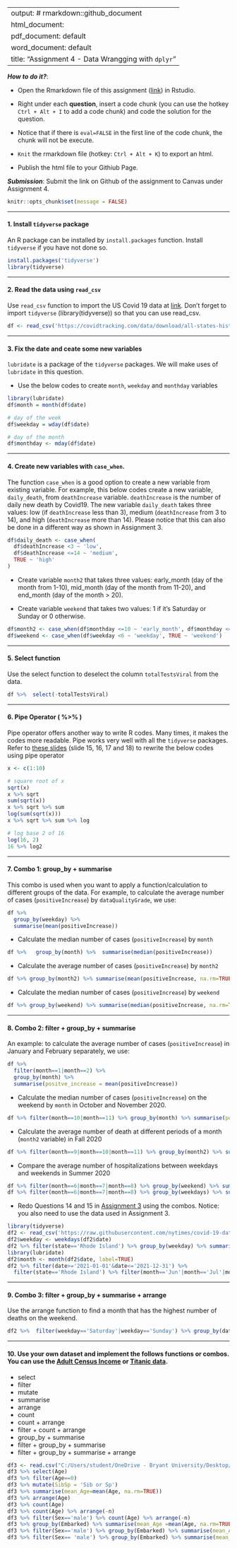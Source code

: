 
---
output: # rmarkdown::github_document
  html_document:
  pdf_document: default
  word_document: default
title: "Assignment 4 - Data Wrangging with `dplyr`"
---

***How to do it?***: 

- Open the Rmarkdown file of this assignment ([link](assignment4.Rmd)) in Rstudio. 

- Right under each **question**, insert  a code chunk (you can use the hotkey `Ctrl + Alt + I` to add a code chunk) and code the solution for the question. 

- Notice that if there is `eval=FALSE` in the first line of the code chunk, the chunk will not be execute.

- `Knit` the rmarkdown file (hotkey: `Ctrl + Alt + K`) to export an html.  

-  Publish the html file to your Githiub Page. 

***Submission***: Submit the link on Github of the assignment to Canvas under Assignment 4. 

```r
knitr::opts_chunk$set(message = FALSE)
```

-------

#### 1. Install `tidyverse` package

An R package can be installed by `install.packages` function. Install `tidyverse` if you have not done so. 

```r
install.packages('tidyverse')
library(tidyverse)
```

-------

#### 2. Read the data using `read_csv`

Use `read_csv` function to import the US Covid 19 data at [link](https://covidtracking.com/data/download/all-states-history.csv).  Don't forget to import `tidyverse` (library(tidyverse)) so that you can use read_csv. 
```r
df <- read_csv('https://covidtracking.com/data/download/all-states-history.csv')
```


-------

#### 3.  Fix the date and ceate some new variables

`lubridate` is a package of the `tidyverse` packages.  We will make uses of `lubridate` in this question.

- Use the below codes to create `month`, `weekday` and `monthday` variables

```r
library(lubridate)
df$month = month(df$date)

# day of the week
df$weekday = wday(df$date)

# day of the month
df$monthday <- mday(df$date)
```

-------

#### 4. Create new variables with `case_when`. 

The function `case_when` is a good option to create a new variable from existing variable.  For example, this below codes create a new variable, `daily_death`, from `deathIncrease` variable.  `deathIncrease` is the number of daily new death by Covid19.  The new variable `daily_death` takes three values:  low (if `deathIncrease` less than 3), medium (`deathIncrease` from 3 to 14), and high (`deathIncrease` more than 14).  Please notice that this can also be done in a different way as shown in Assignment 3. 

```r
df$daily_death <- case_when(
  df$deathIncrease <3 ~ 'low',
  df$deathIncrease <=14 ~ 'medium',
  TRUE ~ 'high'
)
```

- Create variable `month2` that takes three values: early_month (day of the month from 1-10), mid_month (day of the month from 11-20), and end_month (day of the month > 20).

- Create variable `weekend` that takes two values:  1 if it's Saturday or Sunday or 0 otherwise. 
```r
df$month2 <- case_when(df$monthday <=10 ~ 'early_month', df$monthday <=20 ~ 'mid_month', TRUE ~ 'end_month')
df$weekend <- case_when(df$weekday <6 ~ 'weekday', TRUE ~ 'weekend')
```

-------

#### 5. Select function

Use the select function to deselect the column `totalTestsViral` from the data.
```r
df %>%  select(-totalTestsViral)
```


-------

#### 6. Pipe Operator ( %>% )

Pipe operator offers another way to write R codes. Many times, it makes the codes more readable.  Pipe works very well with all the `tidyverse` packages. Refer to [these slides](../slides/4_dplyr.html#15) (slide 15, 16, 17 and 18) to rewrite the below codes using pipe operator

```r
x <- c(1:10)

# square root of x
sqrt(x)
x %>% sqrt
sum(sqrt(x))
x %>% sqrt %>% sum
log(sum(sqrt(x)))
x %>% sqrt %>% sum %>% log

# log base 2 of 16
log(16, 2)
16 %>% log2
```

-------

#### 7. Combo 1: group_by + summarise

This combo is used when you want to apply a function/calculation to different groups of the data. For example, to calculate the average number of cases (`positiveIncrease`) by `dataQualityGrade`, we use:

```r
df %>% 
  group_by(weekday) %>% 
  summarise(mean(positiveIncrease))
```

- Calculate the median number of cases (`positiveIncrease`) by `month`
```r
df %>%   group_by(month) %>%  summarise(median(positiveIncrease))
```


- Calculate the average number of cases (`positiveIncrease`) by `month2`
```r
df %>% group_by(month2) %>% summarise(mean(positiveIncrease, na.rm=TRUE))
```

- Calculate the median number of cases (`positiveIncrease`) by `weekend`
```r
df %>% group_by(weekend) %>% summarise(median(positiveIncrease, na.rm=TRUE))
```


-------

#### 8. Combo 2: filter + group_by + summarise

An example: to calculate the average number of cases (`positiveIncrease`) in January and February separately, we use:

```r
df %>% 
  filter(month==1|month==2) %>% 
  group_by(month) %>% 
  summarise(positve_increase = mean(positiveIncrease))
```

- Calculate the median number of cases (`positiveIncrease`) on the weekend by `month` in October and November 2020. 
```r
df %>% filter(month==10|month==11) %>% group_by(month) %>% summarise(positiveIncrease=median(positiveIncrease))
```

- Calculate the average number of death at different periods of a month (`month2` variable) in Fall 2020
```r
df %>% filter(month==9|month==10|month==11) %>% group_by(month2) %>% summarise(death=mean(death))
```

- Compare the average number of hospitalizations between weekdays and weekends in Summer 2020
```r
df %>% filter(month==6|month==7|month==8) %>% group_by(weekend) %>% summarise(hospitalized=mean(hospitalized))
df %>% filter(month==6|month==7|month==8) %>% group_by(weekdays) %>% summarise(hospitalized=mean(hospitalized))
```

- Redo Questions 14 and 15 in [Assignment 3](assignment3.html) using the combos.  Notice:  you also need to use the data used in Assignment 3.  
```r
library(tidyverse)
df2 <- read_csv('https://raw.githubusercontent.com/nytimes/covid-19-data/master/us-states.csv')
df2$weekday <- weekdays(df2$date)
df2 %>% filter(state=='Rhode Island') %>% group_by(weekday) %>% summarise(cases=median(cases))
library(lubridate)
df2$month <- month(df2$date, label=TRUE)
df2 %>% filter(date>='2021-01-01'&date<='2021-12-31') %>% 
  filter(state=='Rhode Island') %>% filter(month=='Jun'|month=='Jul'|month=="Aug"|month=='Sep') %>% group_by(month) %>%  summarise(cases=median(cases))
```

-------

#### 9. Combo 3: filter + group_by + summarise + arrange

Use the arrange function to find a month that has the highest number of deaths on the weekend. 
```r
df2 %>%  filter(weekday=='Saturday'|weekday=='Sunday') %>% group_by(date) %>% summarise(max_deaths=max(deaths)) %>% arrange(-max_deaths)
```

-------

#### 10. Use your own dataset and implement the follows functions or combos. You can use the [Adult Census Income](../data/adult_census.csv) or [Titanic data](../data/titanic.csv). 

- select
- filter
- mutate
- summarise
- arrange
- count
- count + arrange
- filter + count + arrange
- group_by + summarise
- filter + group_by + summarise
- filter + group_by + summarise + arrange
```r
df3 <- read.csv("C:/Users/student/OneDrive - Bryant University/Desktop/R/titanic.csv")
df3 %>% select(Age)
df3 %>% filter(Age==0)
df3 %>% mutate(SibSp = 'Sib or Sp')
df3 %>% summarise(mean_Age=mean(Age, na.rm=TRUE))
df3 %>% arrange(Age)
df3 %>% count(Age)
df3 %>% count(Age) %>% arrange(-n)
df3 %>% filter(Sex=='male') %>% count(Age) %>% arrange(-n)
df3 %>% group_by(Embarked) %>% summarise(mean_Age =mean(Age, na.rm=TRUE))
df3 %>% filter(Sex=='male') %>% group_by(Embarked) %>% summarise(mean_Age=mean(Age, na.rm=TRUE))
df3 %>% filter(Sex== 'male') %>% group_by(Embarked) %>% summarise(mean_Age=mean(Age, na.rm=TRUE)) %>% arrange(-mean_Age)
```

